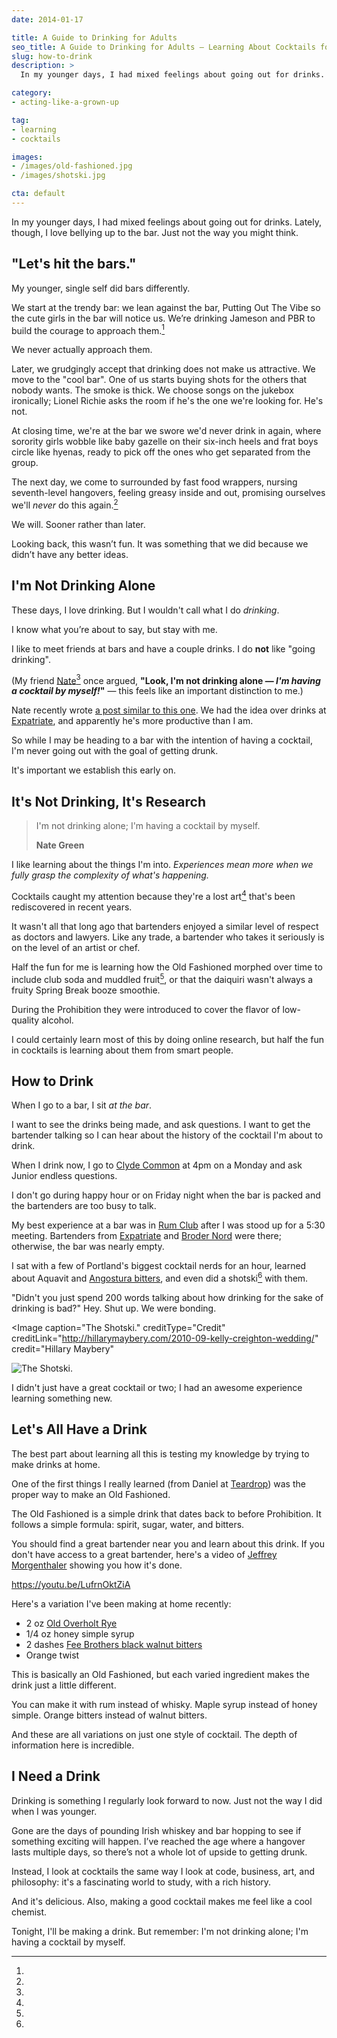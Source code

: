 ```yaml
---
date: 2014-01-17

title: A Guide to Drinking for Adults
seo_title: A Guide to Drinking for Adults — Learning About Cocktails for Fun
slug: how-to-drink
description: >
  In my younger days, I had mixed feelings about going out for drinks. Lately, though, I love bellying up to the bar. Just not the way you do it.

category:
- acting-like-a-grown-up

tag:
- learning
- cocktails

images:
- /images/old-fashioned.jpg
- /images/shotski.jpg

cta: default
---
```



In my younger days, I had mixed feelings about going out for drinks. Lately,
though, I love bellying up to the bar. Just not the way you might think.

## "Let's hit the bars."

My younger, single self did bars differently.

We start at the trendy bar: we lean against the bar, Putting Out The Vibe so the cute girls in the bar will notice us. We’re drinking Jameson and PBR to build the courage to approach them.[^rejection]

[^rejection]:
  We never actually approach them.

Later, we grudgingly accept that drinking does not make us attractive. We move to the "cool bar". One of us starts buying shots for the others that nobody wants. The smoke is thick. We choose songs on the jukebox ironically; Lionel Richie asks the room if he's the one we're looking for. He's not.

At closing time, we're at the bar we swore we'd never drink in again, where sorority girls wobble like baby gazelle on their six-inch heels and frat boys circle like hyenas, ready to pick off the ones who get separated from the group.

The next day, we come to surrounded by fast food wrappers, nursing seventh-level
hangovers, feeling greasy inside and out, promising ourselves we'll _never_ do this again.[^again]

[^again]:
  We will. Sooner rather than later.

Looking back, this wasn’t fun. It was something that we did because we didn’t have any better ideas.

## I'm Not Drinking Alone

These days, I love drinking. But I wouldn't call what I do _drinking_.

I know what you’re about to say, but stay with me.

I like to meet friends at bars and have a couple drinks. I do **not** like
"going drinking".

(My friend [Nate][1][^similar] once argued, **"Look, I'm not drinking alone — _I'm having a cocktail by myself!_"** — this feels like an important distinction to me.)

[^similar]:
  Nate recently wrote [a post similar to this one][2]. We had the idea over drinks at [Expatriate][3], and apparently he's more productive than I am.

So while I may be heading to a bar with the intention of having a cocktail, I'm
never going out with the goal of getting drunk.

It's important we establish this early on.

## It's Not Drinking, It's Research

> I'm not drinking alone; I'm having a cocktail by myself.
>
> **Nate Green**

I like learning about the things I'm into. _Experiences mean more when we fully
grasp the complexity of what's happening._

Cocktails caught my attention because they're a lost art[^art] that's been
rediscovered in recent years.

[^art]:
  It wasn't all that long ago that bartenders enjoyed a similar level of respect as doctors and lawyers. Like any trade, a bartender who takes it seriously is on the level of an artist or chef.

Half the fun for me is learning how the Old Fashioned morphed over time to
include club soda and muddled fruit[^prohibition], or that the daiquiri wasn't
always a fruity Spring Break booze smoothie.

[^prohibition]:
  During the Prohibition they were introduced to cover the flavor of low-quality alcohol.

I could certainly learn most of this by doing online research, but half the fun
in cocktails is learning about them from smart people.

## How to Drink

When I go to a bar, I sit _at the bar_.

I want to see the drinks being made, and ask questions. I want to get the
bartender talking so I can hear about the history of the cocktail I'm about to
drink.

When I drink now, I go to [Clyde Common][4] at 4pm on a Monday and ask Junior
endless questions.

I don't go during happy hour or on Friday night when the bar is packed and the
bartenders are too busy to talk.

My best experience at a bar was in [Rum Club][5] after I was stood up for a 5:30
meeting. Bartenders from [Expatriate][3] and [Broder Nord][6] were there;
otherwise, the bar was nearly empty.

I sat with a few of Portland's biggest cocktail nerds for an hour, learned about
Aquavit and [Angostura bitters][7], and even did a shotski[^shotski] with them.

[^shotski]:
  "Didn't you just spend 200 words talking about how drinking for the sake of drinking is bad?" Hey. Shut up. We were bonding.

<Image
  caption="The Shotski."
  creditType="Credit"
  creditLink="http://hillarymaybery.com/2010-09-kelly-creighton-wedding/"
  credit="Hillary Maybery"
>

  ![The Shotski.](images/shotski.jpg)

</Image>

I didn't just have a great cocktail or two; I had an awesome experience learning
something new.

## Let's All Have a Drink

The best part about learning all this is testing my knowledge by trying to make
drinks at home.

One of the first things I really learned (from Daniel at [Teardrop][9]) was the
proper way to make an Old Fashioned.

The Old Fashioned is a simple drink that dates back to before Prohibition. It
follows a simple formula: spirit, sugar, water, and bitters.

You should find a great bartender near you and learn about this drink. If you
don't have access to a great bartender, here's a video of [Jeffrey
Morgenthaler][10] showing you how it's done.

https://youtu.be/LufrnOktZiA

Here's a variation I've been making at home recently:

* 2 oz [Old Overholt Rye][11]
* 1/4 oz honey simple syrup
* 2 dashes [Fee Brothers black walnut bitters][12]
* Orange twist

This is basically an Old Fashioned, but each varied ingredient makes the drink
just a little different.

You can make it with rum instead of whisky. Maple syrup instead of honey simple.
Orange bitters instead of walnut bitters.

And these are all variations on just one style of cocktail. The depth of
information here is incredible.

## I Need a Drink

Drinking is something I regularly look forward to now. Just not the way I did
when I was younger.

Gone are the days of pounding Irish whiskey and bar hopping to see if something exciting will happen. I’ve reached the age where a hangover lasts multiple days, so there’s not a whole lot of upside to getting drunk.

Instead, I look at cocktails the same way I look at code, business,
art, and philosophy: it's a fascinating world to study, with a rich history.

And it's delicious. Also, making a good cocktail makes me feel like a cool chemist.

Tonight, I'll be making a drink. But remember: I'm not drinking alone; I'm
having a cocktail by myself.

[1]: https://nategreen.org/
[2]: http://nategreen.org/the-best-time-to-go-to-a-bar/
[3]: http://expatriatepdx.com/
[4]: http://www.clydecommon.com/
[5]: http://rumclubpdx.com/
[6]: http://www.broderpdx.com/
[7]: http://en.wikipedia.org/wiki/Angostura_bitters
[9]: http://teardroplounge.com/
[10]: http://www.jeffreymorgenthaler.com/
[11]: http://www.beamglobal.com/brands/old-overholt
[12]: http://www.feebrothers.com/products/bitters/black_walnut_bitters.php
